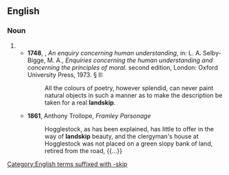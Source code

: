 ==English==

===Noun===
{{en-noun}}

# {{obsolete form of|en|landscape}}
#* '''1748''', {{w|David Hume}}, ''An enquiry concerning human understanding'', in: L. A. Selby-Bigge, M. A., ''Enquiries concerning the human understanding and concerning the principles of moral.'' second edition, London: Oxford University Press, 1973. § II:
#*: All the colours of poetry, however splendid, can never paint natural objects in such a manner as to make the description be taken for a real '''landskip'''.
#* '''1861''', Anthony Trollope, ''Framley Parsonage''
#*: Hogglestock, as has been explained, has little to offer in the way of '''landskip''' beauty, and the clergyman's house at Hogglestock was not placed on a green slopy bank of land, retired from the road, {{...}}

[[Category:English terms suffixed with -skip]]